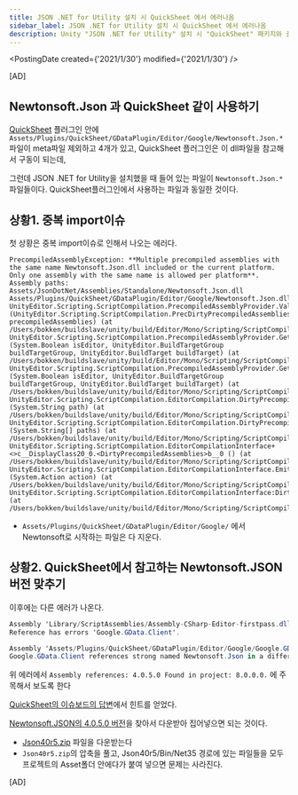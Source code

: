 ```yaml
---
title: JSON .NET for Utility 설치 시 QuickSheet 에서 에러나옴
sidebar_label: JSON .NET for Utility 설치 시 QuickSheet 에서 에러나옴
description: Unity "JSON .NET for Utility" 설치 시 "QuickSheet" 패키지와 충돌을 해결하는 과정
---
```



<PostingDate created={'2021/1/30'} modified={'2021/1/30'} />

[AD]

## Newtonsoft.Json 과 QuickSheet 같이 사용하기

[QuickSheet](https://github.com/kimsama/Unity-QuickSheet) 플러그인 안에 `Assets/Plugins/QuickSheet/GDataPlugin/Editor/Google/Newtonsoft.Json.*` 파일이 meta파일 제외하고 4개가 있고, QuickSheet 플러그인은 이 dll파일을 참고해서 구동이 되는데,

그런데 JSON .NET for Utility을 설치했을 때 들어 있는 파일이 `Newtonsoft.Json.*` 파일들이다. QuickSheet플러그인에서 사용하는 파일과 동일한 것이다.

## 상황1. 중복 import이슈

첫 상황은 중복 import이슈로 인해서 나오는 에러다.

```
PrecompiledAssemblyException: **Multiple precompiled assemblies with the same name Newtonsoft.Json.dll included or the current platform. Only one assembly with the same name is allowed per platform**. Assembly paths: 
Assets/JsonDotNet/Assemblies/Standalone/Newtonsoft.Json.dll
Assets/Plugins/QuickSheet/GDataPlugin/Editor/Google/Newtonsoft.Json.dll
UnityEditor.Scripting.ScriptCompilation.PrecompiledAssemblyProvider.ValidateAndGetNameToPrecompiledAssembly (UnityEditor.Scripting.ScriptCompilation.PrecDirtyPrecompiledAssembliesompiledAssembly[] precompiledAssemblies) (at /Users/bokken/buildslave/unity/build/Editor/Mono/Scripting/ScriptCompilation/PrecompiledAssembly.cs:118)
UnityEditor.Scripting.ScriptCompilation.PrecompiledAssemblyProvider.GetPrecompiledAssembliesDictionary (System.Boolean isEditor, UnityEditor.BuildTargetGroup buildTargetGroup, UnityEditor.BuildTarget buildTarget) (at /Users/bokken/buildslave/unity/build/Editor/Mono/Scripting/ScriptCompilation/PrecompiledAssembly.cs:63)
UnityEditor.Scripting.ScriptCompilation.PrecompiledAssemblyProvider.GetPrecompiledAssemblies (System.Boolean isEditor, UnityEditor.BuildTargetGroup buildTargetGroup, UnityEditor.BuildTarget buildTarget) (at /Users/bokken/buildslave/unity/build/Editor/Mono/Scripting/ScriptCompilation/PrecompiledAssembly.cs:52)
UnityEditor.Scripting.ScriptCompilation.EditorCompilation.DirtyPrecompiledAssembly (System.String path) (at /Users/bokken/buildslave/unity/build/Editor/Mono/Scripting/ScriptCompilation/EditorCompilation.cs:440)
UnityEditor.Scripting.ScriptCompilation.EditorCompilation.DirtyPrecompiledAssemblies (System.String[] paths) (at /Users/bokken/buildslave/unity/build/Editor/Mono/Scripting/ScriptCompilation/EditorCompilation.cs:430)
UnityEditor.Scripting.ScriptCompilation.EditorCompilationInterface+<>c__DisplayClass20_0.<DirtyPrecompiledAssemblies>b__0 () (at /Users/bokken/buildslave/unity/build/Editor/Mono/Scripting/ScriptCompilation/EditorCompilationInterface.cs:188)
UnityEditor.Scripting.ScriptCompilation.EditorCompilationInterface.EmitExceptionAsError (System.Action action) (at /Users/bokken/buildslave/unity/build/Editor/Mono/Scripting/ScriptCompilation/EditorCompilationInterface.cs:83)
UnityEditor.Scripting.ScriptCompilation.EditorCompilationInterface:DirtyPrecompiledAssemblies(String[]) (at /Users/bokken/buildslave/unity/build/Editor/Mono/Scripting/ScriptCompilation/EditorCompilationInterface.cs:188)
```

- `Assets/Plugins/QuickSheet/GDataPlugin/Editor/Google/`  에서 Newtonsoft로 시작하는 파일은 다 지운다.

## 상황2. QuickSheet에서 참고하는 Newtonsoft.JSON 버전 맞추기

이후에는 다른 에러가 나온다.

```csharp
Assembly 'Library/ScriptAssemblies/Assembly-CSharp-Editor-firstpass.dll' will not be loaded due to errors:
Reference has errors 'Google.GData.Client'.

Assembly 'Assets/Plugins/QuickSheet/GDataPlugin/Editor/Google/Google.GData.Client.dll' will not be loaded due to errors:
Google.GData.Client references strong named Newtonsoft.Json in a different folder, versions has to match. Assembly references: 4.0.5.0 Found in project: 8.0.0.0.
```

위 에러에서 `Assembly references: 4.0.5.0 Found in project: 8.0.0.0.` 에 주목해서 보도록 한다

[QuickSheet의 이슈보드의 답변](https://github.com/kimsama/Unity-QuickSheet/issues/77#issuecomment-605395587)에서 힌트를 얻었다.

[Newtonsoft.JSON의 4.0.5.0 버전](https://github.com/JamesNK/Newtonsoft.Json/releases/tag/4.0.5)을 찾아서 다운받아 집어넣으면 되는 것이다.

- [Json40r5.zip](http://json40r5.zip) 파일을 다운받는다
- `Json40r5.zip`의 압축을 풀고, Json40r5/Bin/Net35 경로에 있는 파일들을 모두 프로젝트의 Asset폴더 안에다가 붙여 넣으면 문제는 사라진다.

[AD]


<Comment />